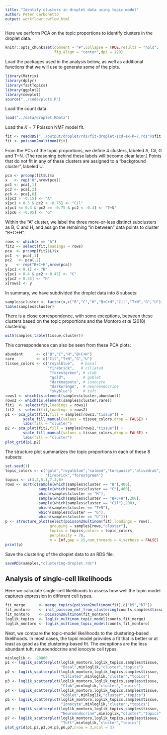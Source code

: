 ```yaml
---
title: "Identify clusters in droplet data using topic model"
author: Peter Carbonetto
output: workflowr::wflow_html
---
```


Here we perform PCA on the topic proportions to identify clusters in
the droplet data. 

```r
knitr::opts_chunk$set(comment = "#",collapse = TRUE,results = "hold",
                      fig.align = "center",dpi = 120)
```

Load the packages used in the analysis below, as well as additional
functions that we will use to generate some of the plots.

```r
library(Matrix)
library(dplyr)
library(fastTopics)
library(ggplot2)
library(cowplot)
source("../code/plots.R")
```

Load the count data.

```r
load("../data/droplet.RData")
```

Load the $K = 7$ Poisson NMF model fit.

```r
fit <- readRDS("../output/droplet/rds/fit-droplet-scd-ex-k=7.rds")$fit
fit <- poisson2multinom(fit)
```

From the PCs of the topic proportions, we define 4 clusters, labeled
A, Cil, G and T+N. (The reasoning behind these labels will become
clear later.)  Points that do not fit in any of these clusters are
assigned to a "background cluster", labeled U.

```r
pca <- prcomp(fit$L)$x
x   <- rep("U",nrow(pca))
pc1 <- pca[,1]
pc2 <- pca[,2]
pc6 <- pca[,6]
x[pc2 > -0.15] <- "A"
x[pc1 > 0.3 & pc2 < -0.75] <- "Cil"
x[pc1 <= 0.3 & pc2 >= -0.75 & pc2 < -0.4] <- "T+N"
x[pc6 < -0.05] <- "G"
```

Within the "A" cluster, we label the three more-or-less distinct
subclusters as B, C and H, and assign the remaining "in between" data
points to cluster "B+C+H".

```r
rows <- which(x == "A")
fit2 <- select(fit,loadings = rows)
pca  <- prcomp(fit2$L)$x
pc1  <- pca[,1]
pc2   <- pca[,2]
y    <- rep("B+C+H",nrow(pca))
y[pc1 < 0.1] <- "B"
y[pc1 > 0.4 & pc2 < 0.45] <- "C"
y[pc2 > 0.55] <- "H"
x[rows] <- y
```

In summary, we have subdivided the droplet data into 8 subsets:

```r
samples$cluster <- factor(x,c("B","C","H","B+C+H","Cil","T+N","G","U"))
table(samples$cluster)
```

There is a close correspondence, with some exceptions, between these
clusters based on the topic proportions and the Montoro *et al* (2018)
clustering:

```r
with(samples,table(tissue,cluster))
```

This correspondence can also be seen from these PCA plots:

```r
abundant      <- c("B","C","H","B+C+H")
rare          <- c("Cil","T+N","G","U")
tissue_colors <- c("royalblue",   # basal
                   "firebrick",   # ciliated
                    "forestgreen", # club
                    "gold",        # goblet
                    "darkmagenta", # ionocyte
                    "darkorange",  # neuroendocrine
                    "skyblue")     # tuft
rows1 <- which(is.element(samples$cluster,abundant))
rows2 <- which(is.element(samples$cluster,rare))
fit1  <- select(fit,loadings = rows1)
fit2  <- select(fit,loadings = rows2)
p1 <- pca_plot(fit1,fill = samples[rows1,"tissue"]) +
        scale_fill_manual(values = tissue_colors,drop = FALSE) +
	    labs(fill = "cluster")
p2 <- pca_plot(fit2,fill = samples[rows2,"tissue"]) +
        scale_fill_manual(values = tissue_colors,drop = FALSE) +
	    labs(fill = "cluster")
plot_grid(p1,p2)
```

The structure plot summarizes the topic proportions in each of these 8
subsets:

```r
set.seed(1)
topic_colors <- c("gold","royalblue","salmon","turquoise","olivedrab",
                  "firebrick","forestgreen")
topics <- c(3,4,5,1,7,2,6)
rows <- sort(c(sample(which(samples$cluster == "B"),400),
               sample(which(samples$cluster == "C"),400),
               which(samples$cluster == "H"),
			   sample(which(samples$cluster == "B+C+H"),200),
               sample(which(samples$cluster == "Cil"),200),
               which(samples$cluster == "T+N"),
               which(samples$cluster == "G"),
			   which(samples$cluster == "U")))
p <- structure_plot(select(poisson2multinom(fit),loadings = rows),
                    grouping = samples[rows,"cluster"],
                    topics = topics,colors = topic_colors,
  					perplexity = 70,
                    n = Inf,gap = 15,num_threads = 4,verbose = FALSE)
print(p)
```

Save the clustering of the droplet data to an RDS file:

```r
saveRDS(samples,"clustering-droplet.rds")
```

Analysis of single-cell likelihoods
-----------------------------------

Here we calculate single-cell likelihoods to assess how well the topic
model captures expression in different cell types.

```r
fit_merge      <- merge_topics(poisson2multinom(fit),c("k5","k7"))
fit_montoro    <- init_poisson_nmf_from_clustering(counts,samples$tissue)
fit_montoro    <- poisson2multinom(fit_montoro)
loglik_topics  <- loglik_multinom_topic_model(counts,fit_merge)
loglik_montoro <- loglik_multinom_topic_model(counts,fit_montoro)
```

Next, we compare the topic-model likelihoods to the clustering-based
likelihoods. In most cases, the topic model provides a fit that is
better or at least as good as the clustering-based fit. The exceptions
are the less abundant tuft, neuroendocrine and ionocyte cell types.

```r
minloglik <- -20000
p1 <- loglik_scatterplot(loglik_montoro,loglik_topics,samples$tissue,
                         "Basal",minloglik,"cluster","topics")
p2 <- loglik_scatterplot(loglik_montoro,loglik_topics,samples$tissue,
                         "Ciliated",minloglik,"cluster","topics")
p3 <- loglik_scatterplot(loglik_montoro,loglik_topics,samples$tissue,
                         "Club",minloglik,"cluster","topics")
p4 <- loglik_scatterplot(loglik_montoro,loglik_topics,samples$tissue,
                         "Goblet",minloglik,"cluster","topics")
p5 <- loglik_scatterplot(loglik_montoro,loglik_topics,samples$tissue,
                         "Ionocyte",minloglik,"cluster","topics")
p6 <- loglik_scatterplot(loglik_montoro,loglik_topics,samples$tissue,
                         "Neuroendocrine",minloglik,"cluster","topics")
p7 <- loglik_scatterplot(loglik_montoro,loglik_topics,samples$tissue,
                         "Tuft",minloglik,"cluster","topics")
plot_grid(p1,p2,p3,p4,p5,p6,p7,nrow = 3,ncol = 3)
```
